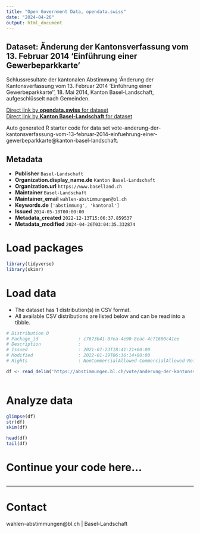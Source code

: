 ```yaml
---
title: "Open Government Data, opendata.swiss"
date: "2024-04-26"
output: html_document
---
```


## Dataset: Änderung der Kantonsverfassung vom 13. Februar 2014 'Einführung einer Gewerbeparkkarte'

Schlussresultate der kantonalen Abstimmung 'Änderung der Kantonsverfassung vom 13. Februar 2014 'Einführung einer Gewerbeparkkarte'', 18. Mai 2014, Kanton Basel-Landschaft, aufgeschlüsselt nach Gemeinden.

[Direct link by **opendata.swiss** for dataset](https://opendata.swiss/de/dataset/anderung-der-kantonsverfassung-vom-13-februar-2014-einfuhrung-einer-gewerbeparkkarte)<br>
[Direct link by **Kanton Basel-Landschaft** for dataset](https://abstimmungen.bl.ch/vote/anderung-der-kantonsverfassung-vom-13-februar-2014-einfuehrung-einer-gewerbeparkkarte/data)

Auto generated R starter code for data set vote-anderung-der-kantonsverfassung-vom-13-februar-2014-einfuehrung-einer-gewerbeparkkarte@kanton-basel-landschaft.

## Metadata

- **Publisher** `Basel-Landschaft`
- **Organization.display_name.de** `Kanton Basel-Landschaft`
- **Organization.url** `https://www.baselland.ch`
- **Maintainer** `Basel-Landschaft`
- **Maintainer_email** `wahlen-abstimmungen@bl.ch`
- **Keywords.de** `['abstimmung', 'kantonal']`
- **Issued** `2014-05-18T00:00:00`
- **Metadata_created** `2022-12-13T15:06:37.859537`
- **Metadata_modified** `2024-04-26T03:04:35.332874`


# Load packages

```r

library(tidyverse)
library(skimr)

```

# Load data

-   The dataset has 1 distribution(s) in CSV format.
-   All available CSV distributions are listed below and can be read into a tibble.

```r

# Distribution 0
# Package_id               : c7673b41-07ea-4e90-8eac-4c71600c41ee
# Description              : 
# Issued                   : 2021-07-23T18:41:21+00:00
# Modified                 : 2022-01-19T06:36:14+00:00
# Rights                   : NonCommercialAllowed-CommercialAllowed-ReferenceRequired

df <- read_delim('https://abstimmungen.bl.ch/vote/anderung-der-kantonsverfassung-vom-13-februar-2014-einfuehrung-einer-gewerbeparkkarte/data-csv')



```

# Analyze data

```r

glimpse(df)
str(df)
skim(df)

head(df)
tail(df)

```

# Continue your code here...

```r

```

------------------------------------------------------------------------

# Contact

wahlen-abstimmungen@bl.ch | Basel-Landschaft
